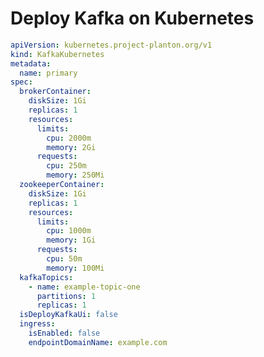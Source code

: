 # Deploy Kafka on Kubernetes

```yaml
apiVersion: kubernetes.project-planton.org/v1
kind: KafkaKubernetes
metadata:
  name: primary
spec:
  brokerContainer:
    diskSize: 1Gi
    replicas: 1
    resources:
      limits:
        cpu: 2000m
        memory: 2Gi
      requests:
        cpu: 250m
        memory: 250Mi
  zookeeperContainer:
    diskSize: 1Gi
    replicas: 1
    resources:
      limits:
        cpu: 1000m
        memory: 1Gi
      requests:
        cpu: 50m
        memory: 100Mi
  kafkaTopics:
    - name: example-topic-one
      partitions: 1
      replicas: 1
  isDeployKafkaUi: false
  ingress:
    isEnabled: false
    endpointDomainName: example.com
```
